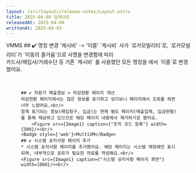 ```yaml
---
layout: /src/layouts/release-notes/Layout.astro
title: 2025-04-09 업데이트
releasedAt: 2025-04-09
writtenAt: 2025-04-03
---
```



<Frame>
    <Badge style={'web'}>VMMS</Badge>
    ## ✔️ 명칭 변경 '캐시비' -> '이즐'
    `캐시비` 사가 `로카모빌리티`로, `로카모빌리티`가 `이동의 즐거움`으로 사명을 변경함에 따라<br/>
    카드사/매입사/거래수단 등 기존 `캐시비` 를 사용했던 모든 명칭을 에서 `이즐`로 변경했어요.<br/>
    <Figure src={Image1} caption={"조직 코드 등록"} width={500}/><br/>

    ## ✔️ 자판기 매출정보 > 마감현황 페이지 개선
    마감현황 페이지에서는 많은 정보를 표기하고 있다보니 페이지에서 조회를 하면 너무 느렸어요.<br/>
    함께 표기되는 정보(매입청구, 입금)는 현재 별도 페이지(매출집계, 입금현황)를 통해 제공하고 있으므로 해당 페이지 내용에서 제거하기로 했어요.
        <Figure src={Image1} caption={"조직 코드 등록"} width={500}/><br/>
    <Badge style={'web'}>MultiVM</Badge>
    ## ✔️ 시스템 공지사항 페이지 추가
    * 시스템 공지사항 페이지를 추가했어요. 해당 페이지는 시스템 계정에만 표시되며, 내부적으로 공유가 필요한 자료를 작성해요.<br/>
    <Figure src={Image1} caption={"시스템 공지사항 페이지 화면"} width={800}/><br/>
</Frame>



